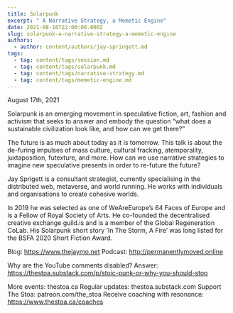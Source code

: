 ```yaml
---
title: Solarpunk
excerpt: " A Narrative Strategy, a Memetic Engine"
date: 2021-08-16T22:00:00.000Z
slug: solarpunk-a-narrative-strategy-a-memetic-engine
authors:
  - author: content/authors/jay-springett.md
tags:
  - tag: content/tags/session.md
  - tag: content/tags/solarpunk.md
  - tag: content/tags/narrative-strategy.md
  - tag: content/tags/memetic-engine.md
---
```


August 17th, 2021

Solarpunk is an emerging movement in speculative fiction, art, fashion and activism that seeks to answer and embody the question “what does a sustainable civilization look like, and how can we get there?”

The future is as much about today as it is tomorrow. This talk is about the de-furing impulses of mass culture, cultural fracking, atemporality, juxtaposition, futexture, and more. How can we use narrative strategies to imagine new speculative presents in order to re-future the future?

Jay Sprigett is a consultant strategist, currently specialising in the distributed web, metaverse, and world running. He works with individuals and organisations to create cohesive worlds.

In 2019 he was selected as one of WeAreEurope’s 64 Faces of Europe and is a Fellow of Royal Society of Arts. He co-founded the decentralised creative exchange guild.is and is a member of the Global Regeneration CoLab. His Solarpunk short story ‘In The Storm, A Fire’ was long listed for the BSFA 2020 Short Fiction Award.

Blog: https://www.thejaymo.net
Podcast: http://permanentlymoved.online

Why are the YouTube comments disabled? Answer: https://thestoa.substack.com/p/stoic-punk-or-why-you-should-stop

More events: thestoa.ca
Regular updates: thestoa.substack.com
Support The Stoa: patreon.com/the_stoa
Receive coaching with resonance: https://www.thestoa.ca/coaches
